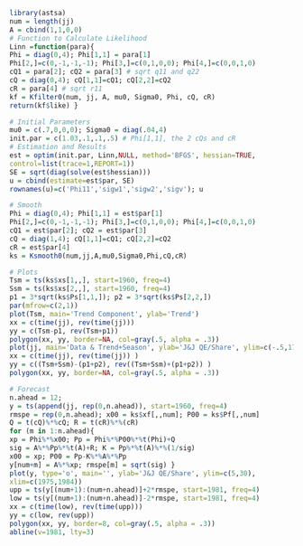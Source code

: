 
```r
library(astsa)
num = length(jj)
A = cbind(1,1,0,0)
# Function to Calculate Likelihood
Linn =function(para){
Phi = diag(0,4); Phi[1,1] = para[1]
Phi[2,]=c(0,-1,-1,-1); Phi[3,]=c(0,1,0,0); Phi[4,]=c(0,0,1,0)
cQ1 = para[2]; cQ2 = para[3] # sqrt q11 and q22
cQ = diag(0,4); cQ[1,1]=cQ1; cQ[2,2]=cQ2
cR = para[4] # sqrt r11
kf = Kfilter0(num, jj, A, mu0, Sigma0, Phi, cQ, cR)
return(kf$like) }

```


```r
# Initial Parameters
mu0 = c(.7,0,0,0); Sigma0 = diag(.04,4)
init.par = c(1.03,.1,.1,.5) # Phi[1,1], the 2 cQs and cR
# Estimation and Results
est = optim(init.par, Linn,NULL, method='BFGS', hessian=TRUE,
control=list(trace=1,REPORT=1))
SE = sqrt(diag(solve(est$hessian)))
u = cbind(estimate=est$par, SE)
rownames(u)=c('Phi11','sigw1','sigw2','sigv'); u
```

```r
# Smooth
Phi = diag(0,4); Phi[1,1] = est$par[1]
Phi[2,]=c(0,-1,-1,-1); Phi[3,]=c(0,1,0,0); Phi[4,]=c(0,0,1,0)
cQ1 = est$par[2]; cQ2 = est$par[3]
cQ = diag(1,4); cQ[1,1]=cQ1; cQ[2,2]=cQ2
cR = est$par[4]
ks = Ksmooth0(num,jj,A,mu0,Sigma0,Phi,cQ,cR)
```

```r
# Plots
Tsm = ts(ks$xs[1,,], start=1960, freq=4)
Ssm = ts(ks$xs[2,,], start=1960, freq=4)
p1 = 3*sqrt(ks$Ps[1,1,]); p2 = 3*sqrt(ks$Ps[2,2,])
par(mfrow=c(2,1))
plot(Tsm, main='Trend Component', ylab='Trend')
xx = c(time(jj), rev(time(jj)))
yy = c(Tsm-p1, rev(Tsm+p1))
polygon(xx, yy, border=NA, col=gray(.5, alpha = .3))
plot(jj, main='Data & Trend+Season', ylab='J&J QE/Share', ylim=c(-.5,17))
xx = c(time(jj), rev(time(jj)) )
yy = c((Tsm+Ssm)-(p1+p2), rev((Tsm+Ssm)+(p1+p2)) )
polygon(xx, yy, border=NA, col=gray(.5, alpha = .3))

```

```r
# Forecast
n.ahead = 12;
y = ts(append(jj, rep(0,n.ahead)), start=1960, freq=4)
rmspe = rep(0,n.ahead); x00 = ks$xf[,,num]; P00 = ks$Pf[,,num]
Q = t(cQ)%*%cQ; R = t(cR)%*%(cR)
for (m in 1:n.ahead){
xp = Phi%*%x00; Pp = Phi%*%P00%*%t(Phi)+Q
sig = A%*%Pp%*%t(A)+R; K = Pp%*%t(A)%*%(1/sig)
x00 = xp; P00 = Pp-K%*%A%*%Pp
y[num+m] = A%*%xp; rmspe[m] = sqrt(sig) }
plot(y, type='o', main='', ylab='J&J QE/Share', ylim=c(5,30),
xlim=c(1975,1984))
upp = ts(y[(num+1):(num+n.ahead)]+2*rmspe, start=1981, freq=4)
low = ts(y[(num+1):(num+n.ahead)]-2*rmspe, start=1981, freq=4)
xx = c(time(low), rev(time(upp)))
yy = c(low, rev(upp))
polygon(xx, yy, border=8, col=gray(.5, alpha = .3))
abline(v=1981, lty=3)
```


